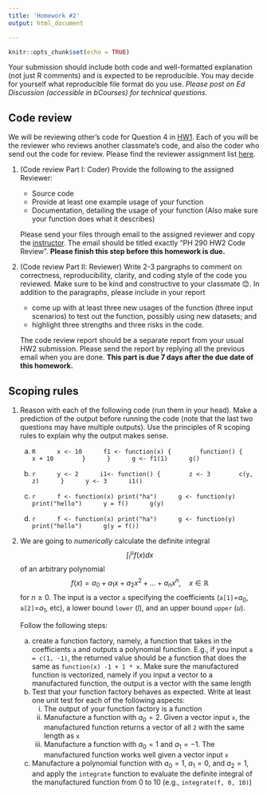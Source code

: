 ```yaml
---
title: 'Homework #2'
output: html_document

---
```


```r
knitr::opts_chunk$set(echo = TRUE)
```

Your submission should include both code and well-formatted explanation (not just R comments) and is expected to be reproducible. You may decide for yourself what reproducible file format do you use. 
*Please post on Ed Discussion (accessible in bCourses) for technical questions.*

## Code review

We will be reviewing other's code for Question 4 in [HW1](hw1.html). Each of you will be the reviewer who reviews another classmate's code, and also the coder who send out the code for review. Please find the reviewer assignment list [here](codeReview.xlsx).

1. (Code review Part I: Coder) 
Provide the following to the assigned Reviewer:

    - Source code
    - Provide at least one example usage of your function
    - Documentation, detailing the usage of your function (Also make sure your function does what it describes)

    Please send your files through email to the assigned reviewer and copy the [instructor](mailto:xdai@berkeley.edu). The email should be titled exactly "PH 290 HW2 Code Review".
    **Please finish this step before this homework is due.**
    

1. (Code review Part II: Reviewer) Write 2-3 pargraphs to comment on correctness, reproducibility, clarity, and coding style of the code you reviewed. Make sure to be kind and constructive to your classmate 😊. In addition to the paragraphs, please include in your report

    - come up with at least three new usages of the function (three input scenarios) to test out the function, possibly using new datasets; and 
    - highlight three strengths and three risks in the code.

    The code review report should be a separate report from your usual HW2 submission. Please send the report by replying all the previous email when you are done. **This part is due 7 days after the due date of this homework.** 

## Scoping rules


1. Reason with each of the following code (run them in your head). Make a prediction of the output before running the code (note that the last two questions may have multiple outputs). Use the principles of R scoping rules to explain why the output makes sense.

    a. 
        ```R
        x <- 10
        f1 <- function(x) {
          function() {
            x + 10
          }
        }
        g <- f1(1)
        g()
        ```
    
    b. 
        ```r
        y <- 2
        i1<- function() {
          z <- 3
          c(y, z)
        }
        y <- 3
        i1()
        ```    
    
    a. 
        ```r
        f <- function(x) print("ha")
        g <- function(y) print("hello")
        y = f()
        g(y)
        ```
        
    a. 
        ```r
        f <- function(x) print("ha")
        g <- function(y) print("hello")
        g(y = f())
        ```



1. We are going to *numerically* calculate the definite integral 
$$\int_l^u f(x) dx$$
of an arbitrary polynomial
$$f(x) = a_0 + a_1 x + a_2 x^2 + \dots + a_n x^n, \quad x\in \mathbb{R}$$
for $n \ge 0$. 
The input is a vector `a` specifying the coefficients (`a[1]`=$a_0$, `a[2]`=$a_1$, etc), a lower bound `lower` ($l$), and an upper bound `upper` ($u$). 

    Follow the following steps:

    a. create a function factory, namely, a function that takes in the coefficients `a` and outputs a polynomial function. E.g., if you input `a = c(1, -1)`, the returned value should be a function that does the same as `function(x) -1 + 1 * x`. Make sure the manufactured function is vectorized, namely if you input a vector to a manufactured function, the output is a vector with the same length
    a. Test that your function factory behaves as expected. Write at least one unit test for each of the following aspects:
        i. The output of your function factory is a function
        i. Manufacture a function with $a_0 = 2$. Given a vector input `x`, the manufactured function returns a vector of all `2` with the same length as `x`
        i. Manufacture a function with $a_0 = 1$ and $a_1 = -1$. The manufactured function works well given a vector input `x`
    a. Manufacture a polynomial function with $a_0 = 1$, $a_1 = 0$, and $a_2 = 1$, and apply the `integrate` function to evaluate the definite integral of the manufactured function from 0 to 10 (e.g., `integrate(f, 0, 10)`)
